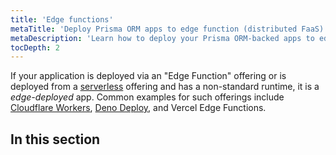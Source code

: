 ```yaml
---
title: 'Edge functions'
metaTitle: 'Deploy Prisma ORM apps to edge function (distributed FaaS) providers'
metaDescription: 'Learn how to deploy your Prisma ORM-backed apps to edge functions like Cloudflare Workers or Vercel Edge Functions'
tocDepth: 2
---
```


<TopBlock>

If your application is deployed via an "Edge Function" offering or is deployed from a [serverless](/orm/prisma-client/deployment/serverless) offering and has a non-standard runtime, it is a _edge-deployed_ app. Common examples for such offerings include [Cloudflare Workers](/orm/prisma-client/deployment/edge/deploy-to-cloudflare), [Deno Deploy](/orm/prisma-client/deployment/edge/deploy-to-deno-deploy), and Vercel Edge Functions.

</TopBlock>

## In this section

<Subsections />

